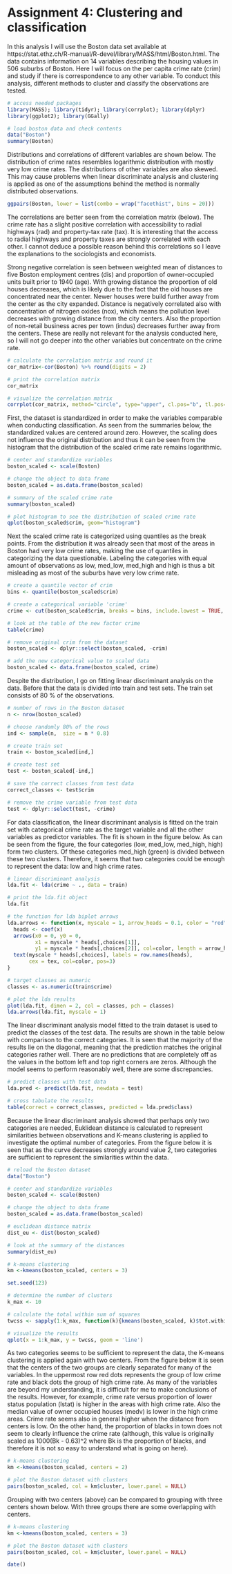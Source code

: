 # **Assignment 4: Clustering and classification**

In this analysis I will use the Boston data set available at https://stat.ethz.ch/R-manual/R-devel/library/MASS/html/Boston.html. The data contains information on 14 variables describing the housing values in 506 suburbs of Boston. Here I will focus on the per capita crime rate (crim) and study if there is correspondence to any other variable. To conduct this analysis, different methods to cluster and classify the observations are tested.

```r
# access needed packages
library(MASS); library(tidyr); library(corrplot); library(dplyr)
library(ggplot2); library(GGally)
```

```r
# load boston data and check contents
data("Boston")
summary(Boston)
```

Distributions and correlations of different variables are shown below. The distribution of crime rates resembles logarithmic distribution with mostly very low crime rates. The distributions of other variables are also skewed. This may cause problems when linear discriminate analysis and clustering is applied as one of the assumptions behind the method is normally distributed observations.

```r
ggpairs(Boston, lower = list(combo = wrap("facethist", bins = 20)))
```

The correlations are better seen from the correlation matrix (below). The crime rate has a slight positive correlation with accessibility to radial highways (rad) and property-tax rate (tax). It is interesting that the access to radial highways and property taxes are strongly correlated with each other. I cannot deduce a possible reason behind this correlations so I leave the explanations to the sociologists and economists.

Strong negative correlation is seen between weighted mean of distances to five Boston employment centres (dis) and proportion of owner-occupied units built prior to 1940 (age). With growing distance the proportion of old houses decreases, which is likely due to the fact that the old houses are concentrated near the center. Newer houses were build further away from the center as the city expanded. Distance is negatively correlated also with concentration of nitrogen oxides (nox), which means the pollution level decreases with growing distance from the city centers. Also the proportion of non-retail business acres per town (indus) decreases further away from the centers. These are really not relevant for the analysis conducted here, so I will not go deeper into the other variables but concentrate on the crime rate.

```r
# calculate the correlation matrix and round it
cor_matrix<-cor(Boston) %>% round(digits = 2)

# print the correlation matrix
cor_matrix

# visualize the correlation matrix
corrplot(cor_matrix, method="circle", type="upper", cl.pos="b", tl.pos="d", tl.cex = 0.6)
```


First, the dataset is standardized in order to make the variables comparable when conducting classification. As seen from the summaries below, the standardized values are centered around zero. However, the scaling does not influence the original distribution and thus it can be seen from the histogram that the distribution of the scaled crime rate remains logarithmic.

```r
# center and standardize variables
boston_scaled <- scale(Boston)

# change the object to data frame
boston_scaled = as.data.frame(boston_scaled)

# summary of the scaled crime rate
summary(boston_scaled)
```
```r
# plot histogram to see the distribution of scaled crime rate
qplot(boston_scaled$crim, geom="histogram")
```

Next the scaled crime rate is categorized using quantiles as the break points. From the distribution it was already seen that most of the areas in Boston had very low crime rates, making the use of quantiles in categorizing the data questionable. Labeling the categories with equal amount of observations as low, med_low, med_high and high is thus a bit misleading as most of the suburbs have very low crime rate.

```r
# create a quantile vector of crim
bins <- quantile(boston_scaled$crim)

# create a categorical variable 'crime'
crime <- cut(boston_scaled$crim, breaks = bins, include.lowest = TRUE, labels = c("low", "med_low", "med_high", "high"))

# look at the table of the new factor crime
table(crime)

# remove original crim from the dataset
boston_scaled <- dplyr::select(boston_scaled, -crim)

# add the new categorical value to scaled data
boston_scaled <- data.frame(boston_scaled, crime)
```

Despite the distribution, I go on fitting linear discriminant analysis on the data. Before that the data is divided into train and test sets. The train set consists of 80 % of the observations.

```r
# number of rows in the Boston dataset 
n <- nrow(boston_scaled)

# choose randomly 80% of the rows
ind <- sample(n,  size = n * 0.8)

# create train set
train <- boston_scaled[ind,]

# create test set 
test <- boston_scaled[-ind,]

# save the correct classes from test data
correct_classes <- test$crim

# remove the crime variable from test data
test <- dplyr::select(test, -crime)
```

For data classification, the linear discriminant analysis is fitted on the train set with categorical crime rate as the target variable and all the other variables as predictor variables. The fit is shown in the figure below. As can be seen from the figure, the four categories (low, med_low, med_high, high) form two clusters. Of these categories med_high (green) is divided between these two clusters. Therefore, it seems that two categories could be enough to represent the data: low and high crime rates.

```r

# linear discriminant analysis
lda.fit <- lda(crime ~ ., data = train)

# print the lda.fit object
lda.fit

# the function for lda biplot arrows
lda.arrows <- function(x, myscale = 1, arrow_heads = 0.1, color = "red", tex = 0.75, choices = c(1,2)){
  heads <- coef(x)
  arrows(x0 = 0, y0 = 0, 
         x1 = myscale * heads[,choices[1]], 
         y1 = myscale * heads[,choices[2]], col=color, length = arrow_heads)
  text(myscale * heads[,choices], labels = row.names(heads), 
       cex = tex, col=color, pos=3)
}

# target classes as numeric
classes <- as.numeric(train$crime)

# plot the lda results
plot(lda.fit, dimen = 2, col = classes, pch = classes)
lda.arrows(lda.fit, myscale = 1)

```

The linear discriminant analysis model fitted to the train dataset is used to predict the classes of the test data. The results are shown in the table below with comparison to the correct categories. It is seen that the majority of the results lie on the diagonal, meaning that the prediction matches the original categories rather well. There are no predictions that are completely off as the values in the bottom left and top right corners are zeros. Although the model seems to perform reasonably well, there are some discrepancies. 

```r
# predict classes with test data
lda.pred <- predict(lda.fit, newdata = test)

# cross tabulate the results
table(correct = correct_classes, predicted = lda.pred$class)
```

Because the linear discriminant analysis showed that perhaps only two categories are needed, Euklidean distance is calculated to represent similarities between observations and K-means clustering is applied to investigate the optimal number of categories. From the figure below it is seen that as the curve decreases strongly around value 2, two categories are sufficient to represent the similarities within the data.

```r
# reload the Boston dataset
data("Boston")

# center and standardize variables
boston_scaled <- scale(Boston)

# change the object to data frame
boston_scaled = as.data.frame(boston_scaled)

# euclidean distance matrix
dist_eu <- dist(boston_scaled)

# look at the summary of the distances
summary(dist_eu)
```


```r
# k-means clustering
km <-kmeans(boston_scaled, centers = 3)

set.seed(123)

# determine the number of clusters
k_max <- 10

# calculate the total within sum of squares
twcss <- sapply(1:k_max, function(k){kmeans(boston_scaled, k)$tot.withinss})

# visualize the results
qplot(x = 1:k_max, y = twcss, geom = 'line')
```

As two categories seems to be sufficient to represent the data, the K-means clustering is applied again with two centers. From the figure below it is seen that the centers of the two groups are clearly separated for many of the variables. In the uppermost row red dots represents the group of low crime rate and black dots the group of high crime rate. As many of the variables are beyond my understanding, it is difficult for me to make conclusions of the results. However, for example, crime rate versus proportion of lower status population (lstat) is higher in the areas with high crime rate. Also the median value of owner occupied houses (medv) is lower in the high crime areas. Crime rate seems also in general higher when the distance from centers is low. On the other hand, the proportion of blacks in town does not seem to clearly influence the crime rate (although, this value is originally scaled as 1000(Bk - 0.63)^2 where Bk is the proportion of blacks, and therefore it is not so easy to understand what is going on here).
    
```r
# k-means clustering
km <-kmeans(boston_scaled, centers = 2)

# plot the Boston dataset with clusters
pairs(boston_scaled, col = km$cluster, lower.panel = NULL)
```

Grouping with two centers (above) can be compared to grouping with three centers shown below. With three groups there are some overlapping with centers.

```r
# k-means clustering
km <-kmeans(boston_scaled, centers = 3)

# plot the Boston dataset with clusters
pairs(boston_scaled, col = km$cluster, lower.panel = NULL)
```


```r
date()
```

